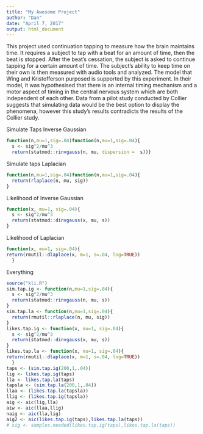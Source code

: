```yaml
---
title: "My Awesome Project"
author: "Dan"
date: "April 7, 2017"
output: html_document
---
```


This project used continuation tapping to measure how the brain maintains time. It requires a subject to tap with a beat for an amount of time, then the beat is stopped. After the beat's cessation, the subject is asked to continue tapping for a certain amount of time. The subject's ability to keep time on their own is then measured with audio tools and analyzed. The model that Wing and Kristofferson purposed is supported by this experiment. In their model, it was hypothesised that there is an internal timing mechanism and a motor aspect of timing in the central nervous system which are both independent of each other. Data from a pilot study conducted by Collier suggests that simulating data would be the best option to display the phenomena, however this study's results contradicts the results of the Collier study.  

Simulate Taps Inverse Gaussian 
```r
function(n,mu=1,sig=.04)function(n,mu=1,sig=.04){
  s <- sig^2/mu^3
  return(statmod::rinvgauss(n, mu, dispersion =  s))} 
```
Simulate taps Laplacian
```r
function(n,mu=1,sig=.04)function(n,mu=1,sig=.04){
  return(rlaplace(n, mu, sig))
}
```
Likelihood of Inverse Gaussian
```r
function(x, mu=1, sig=.04){
  s <- sig^2/mu^3
  return(statmod::dinvgauss(x, mu, s))
}
```
Likelihood of Laplacian
```r
function(x, mu=1, sig=.04){
return(rmutil::dlaplace(x, m=1, s=.04, log=TRUE))
  }
```
Everything
```r
source("kli.R")
sim.tap.ig <- function(n,mu=1,sig=.04){
  s <- sig^2/mu^3
  return(statmod::rinvgauss(n, mu, s))
}
sim.tap.la <- function(n,mu=1,sig=.04){
  return(rmutil::rlaplace(n, mu, sig))
}
likes.tap.ig <- function(x, mu=1, sig=.04){
  s <- sig^2/mu^3
  return(statmod::dinvgauss(x, mu, s))
}
likes.tap.la <- function(x, mu=1, sig=.04){
return(rmutil::dlaplace(x, m=1, s=.04, log=TRUE))
  } 
taps <- (sim.tap.ig(200,1,.04))
lig <- likes.tap.ig(taps)
lla <- likes.tap.la(taps)
tapsla <- (sim.tap.la(200,1,.04))
llaa <- (likes.tap.la(tapsla))
llig <- (likes.tap.ig(tapsla))
aig <- aic(lig,lla)
aiw <- aic(llaa,llig)
naig <- aic(lla,lig)
aig2 <- aic(likes.tap.ig(taps),likes.tap.la(taps))
# sig <- samples.needed(likes.tap.ig(taps),likes.tap.la(taps))
```

